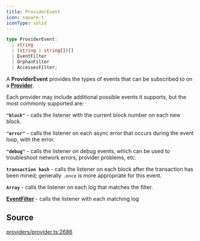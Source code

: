 ```yaml
---
title: ProviderEvent
icon: square-t
iconType: solid
---
```


```ts
type ProviderEvent: 
  | string
  | (string | string[])[]
  | EventFilter
  | OrphanFilter
  | AccessesFilter;
```

A **ProviderEvent** provides the types of events that can be subscribed to on a [**Provider**](/sdk/content/interfaces/Provider).

Each provider may include additional possible events it supports, but the most commonly supported are:

**`"block"`** - calls the listener with the current block number on each new block.

**`"error"`** - calls the listener on each async error that occurs during the event loop, with the error.

**`"debug"`** - calls the listener on debug events, which can be used to troubleshoot network errors, provider
problems, etc.

**`transaction hash`** - calls the listener on each block after the transaction has been mined; generally `.once` is
more appropriate for this event.

**`Array`** - calls the listener on each log that matches the filter.

[**EventFilter**](/sdk/content/interfaces/EventFilter) - calls the listener with each matching log

## Source

[providers/provider.ts:2686](https://github.com/dominant-strategies/quais.js/blob/7bbae919117fc67f50296904afd02c26eb4cfde6/src/providers/provider.ts#L2686)
